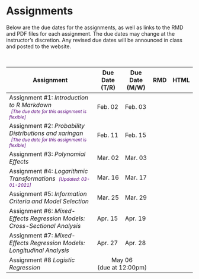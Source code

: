 # Assignments

Below are the due dates for the assignments, as well as links to the RMD and PDF files for each assignment. The due dates may change at the instructor's discretion. Any revised due dates will be announced in class and posted to the website.

<br />


<table class="table">

<thead>
<tr>
<th style="width:50%;">Assignment</th>
<th style="width:15%;">Due Date (T/R)</th>
<th style="width:15%;">Due Date (M/W)</th>
<th style="width:10%;text-align:center">RMD</th>
<th style="width:10%;text-align:center">HTML</th>
</tr>
</thead>

<tbody>

<tr>
<td>Assignment \#1: *Introduction to R Markdown* <br />
  <span style="margin-left:5px; color:#5a067d;font-size:12px;">*[The due date for this assignment is flexible]*</span></td>
<td>Feb. 02</td>
<td>Feb. 03</td>
<td align="center" style="vertical-align:middle;">
[<span class="fab fa-markdown" style="color: #ff2600; font-size: 20px;"></span>](https://github.com/zief0002/epsy-8252/raw/master/assignments/s21-assignment-01-introduction-to-r-markdown.Rmd)
</td>
<td align="center" style="vertical-align:middle;">
[<span class="fa fa-file-pdf" style="color: #ff2600; font-size: 20px;"></span>](https://github.com/zief0002/epsy-8252/raw/master/assignments/s21-assignment-01-introduction-to-r-markdown.pdf)
</td>
</tr>



<tr>
<td>Assignment \#2: *Probability Distributions and xaringan*<br />
  <span style="margin-left:5px; color:#5a067d;font-size:12px;">*[The due date for this assignment is flexible]*</span></td>
<td>Feb. 11</td>
<td>Feb. 15</td>
<td align="center" style="vertical-align:middle;">
[<span class="fab fa-markdown" style="color: #ff2600; font-size: 20px;"></span>](https://github.com/zief0002/epsy-8252/raw/master/assignments/s21-assignment-02-probability-distributions-and-xaringan.Rmd)
</td>
<td align="center" style="vertical-align:middle;">
[<span class="fa fa-file-pdf" style="color: #ff2600; font-size: 20px;"></span>](https://github.com/zief0002/epsy-8252/raw/master/assignments/s21-assignment-02-probability-distributions-and-xaringan.pdf)
</td>
</tr>

<tr>
<td>Assignment \#3: *Polynomial Effects*</td>
<td>Mar. 02</td>
<td>Mar. 03</td>
<td align="center" style="vertical-align:middle;">
[<span class="fab fa-markdown" style="color: #ff2600; font-size: 20px;"></span>](https://github.com/zief0002/epsy-8252/raw/master/assignments/s21-assignment-03-polynomial-effects.Rmd)
</td>
<td align="center" style="vertical-align:middle;">
[<span class="fas fa-link" style="color: #ff2600; font-size: 20px;"></span>](https://zief0002.github.io/epsy-8252/assignments/s21-assignment-03-polynomial-effects.html)
</td>
</tr>

<tr>
<td>Assignment \#4: *Logarithmic Transformations* <span style="margin-left:5px; color:#5a067d;font-size:12px;">*[Updated: 03-01-2021]*</span></td>
<td>Mar. 16</td>
<td>Mar. 17</td>
<td align="center" style="vertical-align:middle;">
[<span class="fab fa-markdown" style="color: #ff2600; font-size: 20px;"></span>](https://github.com/zief0002/epsy-8252/raw/master/assignments/s21-assignment-04-logarithmic-transformations.Rmd)
</td>
<td align="center" style="vertical-align:middle;">
[<span class="fas fa-link" style="color: #ff2600; font-size: 20px;"></span>](https://zief0002.github.io/epsy-8252/assignments/s21-assignment-04-logarithmic-transformations.html)
</td>
</tr>

<tr>
<td>Assignment \#5: *Information Criteria and Model Selection*</td>
<td>Mar. 25</td>
<td>Mar. 29</td>
<td align="center" style="vertical-align:middle;">
[<span class="fab fa-markdown" style="color: #ff2600; font-size: 20px;"></span>](https://github.com/zief0002/epsy-8252/raw/master/assignments/s21-assignment-05-evidence-and-model-selection.Rmd)
</td>
<td align="center" style="vertical-align:middle;">
[<span class="fas fa-link" style="color: #ff2600; font-size: 20px;"></span>](https://zief0002.github.io/epsy-8252/assignments/s21-assignment-05-evidence-and-model-selection.html)
</td>
</tr>

<tr>
<td>Assignment \#6: *Mixed-Effects Regression Models: Cross-Sectional Analysis*</td>
<td>Apr. 15</td>
<td>Apr. 19</td>
<td align="center" style="vertical-align:middle;">
  <!--<a href="https://github.com/zief0002/epsy-8252/raw/master/assignments/s20-assignment-06-mixed-effects-models.Rmd">     
  <span class="fab fa-markdown" style="color: #ff2600; font-size: 20px;"></span>
  </a>-->
</td>
<td align="center" style="vertical-align:middle;">
  <!--<a href="https://github.com/zief0002/epsy-8252/raw/master/assignments/s20-assignment-06-mixed-effects-models.pdf">
    <span class="fa fa-file-pdf" style="color: #ff2600; font-size: 20px;"></span>
  </a>-->
</td>
</tr>

<tr>
<td>Assignment \#7: *Mixed-Effects Regression Models: Longitudinal Analysis*</td>
<td>Apr. 27</td>
<td>Apr. 28</td>
<td align="center" style="vertical-align:middle;">
  <!--<a href="https://github.com/zief0002/epsy-8252/raw/master/assignments/s20-assignment-07-longitudinal-models.Rmd">     
  <span class="fab fa-markdown" style="color: #ff2600; font-size: 20px;"></span>
  </a>-->
</td>
<td align="center" style="vertical-align:middle;">
  <!--<a href="https://github.com/zief0002/epsy-8252/raw/master/assignments/s20-assignment-07-longitudinal-models.pdf">
    <span class="fa fa-file-pdf" style="color: #ff2600; font-size: 20px;"></span>
  </a>-->
</td>
</tr>



<tr>
<td>Assignment \#8 *Logistic Regression*</td>
<td colspan="2" align="center" style="vertical-align:middle;">May 06<br />(due at 12:00pm)</td>
<td align="center" style="vertical-align:middle;">
  <!--<a href="https://github.com/zief0002/epsy-8252/raw/master/assignments/s20-assignment-08-logistic-regression.Rmd">     <span class="fab fa-markdown" style="color: #ff2600; font-size: 20px;"></span>
  </a>-->
</td>
<td align="center" style="vertical-align:middle;">
  <!--<a href="https://github.com/zief0002/epsy-8252/raw/master/assignments/s20-assignment-08-logistic-regression.pdf">
    <span class="fa fa-file-pdf" style="color: #ff2600; font-size: 20px;"></span>
  </a>-->
</td>
</tr>


</tbody>
</table>
